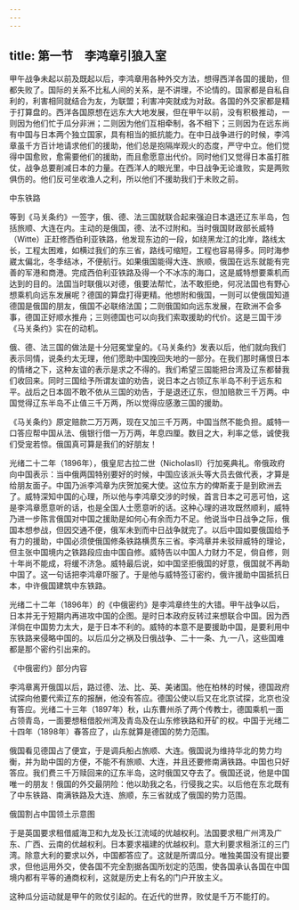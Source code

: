 ```yaml
---
---
---
```

title: 第一节　李鸿章引狼入室
---




甲午战争未起以前及既起以后，李鸿章用各种外交方法，想得西洋各国的援助，但都失败了。国际的关系不比私人间的关系，是不讲理，不论情的。国家都是自私自利的，利害相同就结合为友，为联盟；利害冲突就成为对敌。各国的外交家都是精于打算盘的。西洋各国原想在远东大大地发展，但在甲午以前，没有积极推动，一则因为他们忙于瓜分非洲；二则因为他们互相牵制，各不相下；三则因为在远东尚有中国与日本两个独立国家，具有相当的抵抗能力。在中日战争进行的时候，李鸿章虽千方百计地请求他们的援助，他们总是抱隔岸观火的态度，严守中立。他们觉得中国愈败，愈需要他们的援助，而且愈愿意出代价。同时他们又觉得日本虽打胜仗，战争总要削减日本的力量。在西洋人的眼光里，中日战争无论谁败，实是两败俱伤的。他们反可坐收渔人之利，所以他们不援助我们于未败之前。



中东铁路

等到《马关条约》一签字，俄、德、法三国就联合起来强迫日本退还辽东半岛，包括旅顺、大连在内。主动的是俄国，德、法不过附和。当时俄国财政部长威特（Witte）正赶修西伯利亚铁路，他发现东边的一段，如绕黑龙江的北岸，路线太长，工程太困难，如横过我们的东三省，路线可缩短，工程也容易得多。同时海参崴太偏北，冬季结冰，不便航行。如果俄国能得大连、旅顺，俄国在远东就能有完善的军港和商港。完成西伯利亚铁路及得一个不冰冻的海口，这是威特想要乘机而达到的目的。法国当时联俄以对德，俄要法帮忙，法不敢拒绝，何况法国也有野心想乘机向远东发展呢？德国的算盘打得更精。他想附和俄国，一则可以使俄国知道德国是俄国的朋友，俄国不必联络法国；二则俄国如向远东发展，在欧洲不会多事，德国正好顺水推舟；三则德国也可以向我们索取援助的代价。这是三国干涉《马关条约》实在的动机。

俄、德、法三国的做法是十分冠冕堂皇的。《马关条约》发表以后，他们就向我们表示同情，说条约太无理，他们愿助中国挽回失地的一部分。在我们那时痛恨日本的情绪之下，这种友谊的表示是求之不得的。我们希望三国能把台湾及辽东都替我们收回来。同时三国给予所谓友谊的劝告，说日本之占领辽东半岛不利于远东和平。战后之日本固不敢不依从三国的劝告，于是退还辽东，但加赔款三千万两。中国觉得辽东半岛不止值三千万两，所以觉得应感激三国的援助。

《马关条约》原定赔款二万万两，现在又加三千万两，中国当然不能负担。威特一口答应帮中国从法、俄银行借一万万两，年息四厘。数目之大，利率之低，诚使我们受宠若惊。俄国真可算是我们的好朋友！

光绪二十二年（1896年），俄皇尼古拉二世（NicholasⅡ）行加冕典礼。帝俄政府向中国表示：当中俄两国特别要好的时候，中国应该派头等大员去做代表，才算是给朋友面子。中国乃派李鸿章为庆贺加冕大使。这位东方的俾斯麦于是到欧洲去了。威特深知中国的心理，所以他与李鸿章交涉的时候，首言日本之可恶可怕，这是李鸿章愿意听的话，也是全国人士愿意听的话。这种心理的进攻既然顺利，威特乃进一步陈言俄国对中国之援助是如何心有余而力不足。他说当中日战争之际，俄国本想参战，但因交通不便，俄军未到而中日战争就完了。以后中国如要俄国给予有力的援助，中国必须使俄国修条铁路横贯东三省。李鸿章并未驳辩威特的理论，但主张中国境内之铁路段应由中国自修。威特告以中国人力财力不足，倘自修，则十年尚不能成，将缓不济急。威特最后说，如中国坚拒俄国的好意，俄国就不再助中国了。这一句话把李鸿章吓服了。于是他与威特签订密约，俄许援助中国抵抗日本，中许俄国建筑中东铁路。

光绪二十二年（1896年）的《中俄密约》是李鸿章终生的大错。甲午战争以后，日本并无于短期内再进攻中国的企图。是时日本政府反转过来想联合中国。因为西洋倘在中国势力太大，是于日本不利的。威特的本意不是要援助中国，是要利用中东铁路来侵略中国的。以后瓜分之祸及日俄战争、二十一条、九·一八，这些国难都是那个密约引出来的。



《中俄密约》部分内容

李鸿章离开俄国以后，路过德、法、比、英、美诸国。他在柏林的时候，德国政府试探向他要代索辽东的报酬，他没有答应。德国公使以后又在北京试探，北京也没有答应。光绪二十三年（1897年）秋，山东曹州杀了两个传教士，德国乘机一面占领青岛，一面要想租借胶州湾及青岛及在山东修铁路和开矿的权。中国于光绪二十四年（1898年）春答应了，山东就算是德国的势力范围。

俄国看见德国占了便宜，于是调兵船占旅顺、大连。俄国说为维持华北的势力均衡，并为助中国的方便，不能不有旅顺、大连，并且还要修南满铁路。中国也只好答应。我们费三千万赎回来的辽东半岛，这时俄国又夺去了。俄国还说，他是中国唯一的朋友！俄国的外交最阴险：他以助我之名，行侵我之实。以后他在东北既有了中东铁路、南满铁路及大连、旅顺，东三省就成了俄国的势力范围。



俄国割占中国领土示意图

于是英国要求租借威海卫和九龙及长江流域的优越权利。法国要求租广州湾及广东、广西、云南的优越权利。日本要求福建的优越权利。意大利要求租浙江的三门湾。除意大利的要求以外，中国都答应了。这就是所谓瓜分。唯独美国没有提出要求，但他运用外交，使各国不完全割据各国所划定的范围，使各国承认各国在中国境内都有平等的通商权利，这就是历史上有名的门户开放主义。

这种瓜分运动就是甲午的败仗引起的。在近代的世界，败仗是千万不能打的。
